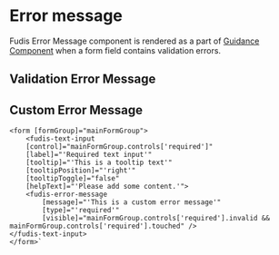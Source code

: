 
<Meta title="Components/Form/Error Message" />

# Error message

Fudis Error Message component is rendered as a part of [Guidance Component](/docs/components-guidance) when a form field contains validation errors.

## Validation Error Message



<Canvas of={ErrorMessageStories.ErrorMessageExample}></Canvas>



## Custom Error Message



````
<form [formGroup]="mainFormGroup">
	<fudis-text-input
	[control]="mainFormGroup.controls['required']"
	[label]="'Required text input'"
	[tooltip]="'This is a tooltip text'"
	[tooltipPosition]="'right'"
	[tooltipToggle]="false"
	[helpText]="'Please add some content.'">
	<fudis-error-message
		[message]="'This is a custom error message'"
		[type]="'required'"
		[visible]="mainFormGroup.controls['required'].invalid && mainFormGroup.controls['required'].touched" />
</fudis-text-input>
</form>`
````
